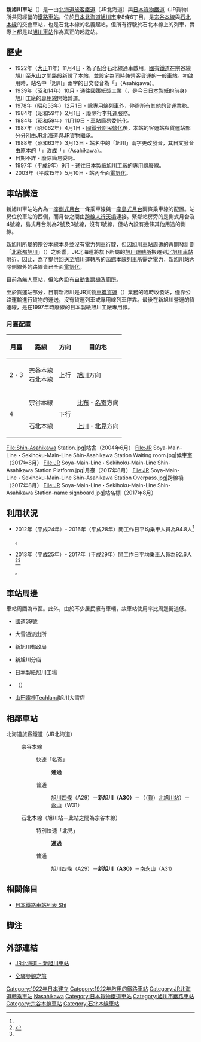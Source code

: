 {{noteTA
|T=zh-tw:新旭川車站;zh-hk:新旭川站;zh-cn:新旭川站;
|1=zh-tw:新旭川車站;zh-hk:新旭川站;zh-cn:新旭川站;
|2=zh-tw:旭川四條車站;zh-hk:旭川四條站;zh-cn:旭川四条站;
|3=zh-tw:北旭川車站;zh-hk:北旭川站;zh-cn:北旭川站;
|4=zh-tw:永山車站;zh-hk:永山站;zh-cn:永山站;
|5=zh-tw:南永山車站;zh-hk:南永山站;zh-cn:南永山站;
}}
{{日本車站資訊
|公司色 =  #2cb431
|文字色 = 
|站名 = 新旭川車站
|圖片 = Shin-Asahikawa_Station.jpg
|pxl = 250px
|圖片說明 = 新旭川站（攝於2004年6月）
|日文原名 = 新旭川
|平假名 =しんあさひかわ
|羅馬拼音 =Shin-Asahikawa
|電報略號 = シサ
|車站編號 = {{車站編號c|orange|A30}}
|停站路線數 =2
|所屬公司 = [[File:JR_logo_(hokkaido).svg|23px]][[北海道旅客鐵道|北海道旅客鐵道]]（JR北海道）<br />[[File:JR_logo_(freight).svg|23px]][[日本貨物鐵道|日本貨物鐵道]]（JR貨物）<ref group="*">貨物列車的行駛為休止狀態。</ref>
|前一站1 = A29 [[旭川四條車站|旭川四條]]
|前一站距離1 =1.9
|後一站距離1 =5.6
|後一站1 = [[永山車站_(北海道)|永山]]<ref group="*">兩個車站之間存在著貨物車站[[北旭川車站|北旭川車站]]（距離本車站2.9km）</ref> W31
|所屬路線1 = {{color|#954a35|■}}[[宗谷本線|宗谷本線]]
|距離1 =3.7
|起點站1 = [[旭川站|旭川]]
|前一站2 =（旭川四條）<br><ref group="*">所有列車都會駛入[[旭川站|旭川站]]</ref>
|前一站距離2 =-
|後一站距離2 =2.5
|後一站2 = [[南永山站|南永山]] A31
|所屬路線2 = {{color|#f7931d|■}}[[石北本線|石北本線]]
|距離2 =0.0
|起點站2 = '''新旭川'''
|啟用年月日 = 1922年（[[大正|大正]]11年）11月4日
|全寬備註 = <references group="*" />
}}
'''新旭川車站'''（{{jpn|j=新旭川駅|hg=しんあさひかわえき|rm=Shin-asahikawa eki|f=y}}）是一由[[北海道旅客鐵道|北海道旅客鐵道]]（JR北海道）與[[日本貨物鐵道|日本貨物鐵道]]（JR貨物）所共同經營的[[鐵路車站|鐵路車站]]，位於[[日本|日本]][[北海道|北海道]][[旭川市|旭川市]]東8條6丁目，是[[宗谷本線|宗谷本線]]與[[石北本線|石北本線]]的交會車站，也是石北本線的名義起站。但所有行駛於石北本線上的列車，實際上都是以[[旭川車站|旭川車站]]作為真正的起訖站。

== 歷史 ==
* 1922年（[[大正|大正]]11年）11月4日 - 為了配合石北線通車啟用，[[日本國有鐵道|國有鐵道]]在宗谷線旭川至永山之間路段新設了本站，並設定為同時兼營客貨運的一般車站。初啟用時，站名中「旭川」兩字的日文發音為「{{lang|ja|あさひがわ}}」（Asahigawa）。
* 1939年（[[昭和|昭和]]14年）10月 - 通往國策紙漿工業（{{lang|ja|国策パルプ工業}}，是今日[[日本製紙|日本製紙]]的前身）旭川工廠的[[專用鐵路線|專用線]]開始營運。
* 1978年（昭和53年）12月1日 - 除專用線列車外，停辦所有其他的貨運業務。
* 1984年（昭和59年）2月1日 - 廢除行李托運服務。
* 1984年（昭和59年）11月10日 - 車站[[簡易委託車站|簡易委託化]]。
* 1987年（昭和62年）4月1日 - [[國鐵分割民營化|國鐵分割民營化]]後，本站的客運站與貨運站部分分別由JR北海道與JR貨物繼承。
* 1988年（昭和63年）3月13日 - 站名中的「旭川」兩字更改發音，其日文發音由原本的「{{lang|ja|あさひがわ}}」改成「{{lang|ja|あさひかわ}}」（Asahikawa）。
* 日期不詳 - 廢除簡易委託。
* 1997年（[[平成|平成]]9年）9月 - 通往[[日本製紙|日本製紙]]旭川工廠的專用線廢線。
* 2003年（平成15年）5月10日 - 站內全面[[電氣化鐵路|電氣化]]。

== 車站構造 ==
新旭川車站站內為一座[[側式月台|側式月台]]一條乘車線與一座[[島式月台|島式月台]]兩條乘車線的配置。站房位於車站的西側，而月台之間由[[人行天橋|跨線人行天橋]]連接。緊鄰站房旁的是側式月台及4號線，島式月台則為2號及3號線，沒有1號線，但站內設有幾條其他用途的側線。

新旭川所屬的宗谷本線本身並沒有電力列車行駛，但因旭川車站周遭的再開發計劃「[[北彩都旭川|北彩都旭川]]」（{{lang|ja|北彩都あさひかわ}}）之影響，JR北海道將旗下所屬的[[旭川運轉所|旭川運轉所]]搬遷到[[北旭川車站|北旭川車站]]附近。因此，為了提供回送至旭川運轉所的[[函館本線|函館本線]]列車所需之電力，新旭川站內除側線外的路線皆已全面[[電氣化鐵路|電氣化]]。

目前為無人車站，但站內設有[[自動售票機|自動售票機]]及[[廁所|廁所]]。

至於貨運站部分，目前新旭川是JR貨物[[車攜貨運|車攜貨運]]（{{lang|ja|車扱貨物}}）業務的臨時收發站，僅靠公路運輸進行貨物的運送，沒有貨運列車或專用線列車停靠。最後在新旭川營運的貨運線，是在1997年時廢線的日本製紙旭川工廠專用線。
===月臺配置===
{| class="wikitable"
|+
!月臺!!路線!!方向!!目的地
|-
! 2・3
|{{Color|＃954A35|■}}宗谷本線<br />{{Color|＃F7931D|■}}石北本線
| 上行
| [[旭川站|旭川]]方向
|-
! rowspan="2"| 4
|{{Color|＃954A35|■}}宗谷本線
| rowspan="2"|下行
|[[比布站|比布]]・[[名寄站|名寄]]方向
|-
|{{Color|＃F7931D|■}}石北本線
|[[上川站|上川]]・[[北見站|北見]]方向
|}
<gallery widths="180" heights="120">
File:Shin-Asahikawa Station.jpg|站舎（2004年6月）
File:JR Soya-Main-Line・Sekihoku-Main-Line Shin-Asahikawa Station Waiting room.jpg|候車室（2017年8月）
File:JR Soya-Main-Line・Sekihoku-Main-Line Shin-Asahikawa Station Platform.jpg|月臺（2017年8月）
File:JR Soya-Main-Line・Sekihoku-Main-Line Shin-Asahikawa Station Overpass.jpg|跨線橋（2017年8月）
File:JR Soya-Main-Line・Sekihoku-Main-Line Shin-Asahikawa Station-name signboard.jpg|站名標（2017年8月）
</gallery>
== 利用状況 ==
* 2012年（平成24年）- 2016年（平成28年）閒工作日平均乗車人員為94.8人<ref group="JR" name="jrhokkaido/corporate/senku/042">{{Cite press release|title=石北線（新旭川・網走間）|publisher=北海道旅客鉄道|date=2017-12-08|url=http://www.jrhokkaido.co.jp/corporate/senku/pdf/senku/10.pdf|format=PDF|language=ja|accessdate=2017-12-10|archiveurl=https://web.archive.org/web/20171209102701/http://www.jrhokkaido.co.jp/corporate/senku/pdf/senku/10.pdf|archivedate=2017-12-09|work=[http://www.jrhokkaido.co.jp/corporate/senku/ 線区データ（当社単独では維持することが困難な線区）]|deadlinkdate=}}</ref>。
* 2013年（平成25年）- 2017年（平成29年）閒工作日平均乗車人員為92.6人<ref group="JR">{{Cite press release|url=https://www.jrhokkaido.co.jp/corporate/region/pdf/senku/10.pdf|title=石北線（新旭川・網走間）|format=PDF|page=3|publisher=北海道旅客鉄道株式会社|work=[https://www.jrhokkaido.co.jp/corporate/region/index.html 線区データ（当社単独では維持することが困難な線区）(地域交通を持続的に維持するために)]|date=2018-07-02|accessdate=2018-08-19|archiveurl=https://web.archive.org/web/20180818171718/http://www.jrhokkaido.co.jp/corporate/region/pdf/senku/10.pdf|archivedate=2018-08-19}}</ref><ref group="JR" name="jrhokkaido/corporate/actionplan/04">{{Cite web|url=http://www.jrhokkaido.co.jp/corporate/region/pdf/actionplan/04.pdf|title=駅別乗車人員（【別添資料】（2）宗谷本線（旭川・稚内間）の状況）|accessdate=2019-04-18|publisher=北海道旅客鉄道|work=宗谷線（旭川～稚内間）事業計画（アクションプラン）|format=PDF|pages=11-12|date=2019-04|archiveurl=https://web.archive.org/web/20190418132448/http://www.jrhokkaido.co.jp/corporate/region/pdf/actionplan/04.pdf|archivedate=2019-04-18}}</ref>。

== 車站周邊 ==
車站周圍為市區。此外，由於不少居民擁有車輛，故車站使用率比周邊街道低。
* [[國道39號|國道39號]]
* {{Link-ja|旭川東警察署|旭川東警察署}}大雪通派出所
* 新旭川郵政局
* {{Link-ja|旭川信用金庫|旭川信用金庫}}新旭川分店
* [[日本製紙|日本製紙]]旭川工場
* {{Link-ja|Geo Dinos|ゲオディノス|Geo Dinos旭川}}（{{lang|ja|ゲオディノス旭川}}）
* [[山田電機|山田電機]]Techland旭川大雪店

== 相鄰車站 ==
; 北海道旅客鐵道（JR北海道）
: {{color|#954a35|■}}宗谷本線
:: 快速「名寄」
::: '''通過'''
:: 普通
::: [[旭川四條站|旭川四條]]（A29）－'''新旭川（A30）'''－（（[[貨物站|貨]]）[[北旭川站|北旭川站]]）－[[永山站_(北海道)|永山]]（W31）
: {{color|#f7931d|■}}石北本線（旭川站－此站之間為宗谷本線）
:: 特別快速「北見」
::: '''通過'''
:: 普通
::: 旭川四條（A29）－'''新旭川（A30）'''－[[南永山站|南永山]]（A31）

== 相關條目 ==
* [[日本鐵路車站列表_Shi|日本鐵路車站列表 Shi]]

==脚注==
{{Reflist|group="JR"}}

== 外部連結 ==
* {{ja}}[http://www.jrhokkaido.co.jp/network/station/station.html#4462 JR北海道 – 新旭川車站] {{Wayback|url=http://www.jrhokkaido.co.jp/network/station/station.html#4462 |date=20190202042725 }}
* {{ja}}[http://www.tsuchibuta.com/jr-hokkaido/sekihokuline/01shinasahikawa/01shinasahikawa.htm 全驛參觀之旅] {{Wayback|url=http://www.tsuchibuta.com/jr-hokkaido/sekihokuline/01shinasahikawa/01shinasahikawa.htm |date=20190722170222 }}

{{宗谷本線}}
{{石北本線}}
{{JR北海道轉乘車站}}
{{DEFAULTSORT:Shin-Asahikawa}}
{{Portal bar|日本|日本鐵路|鐵路}}
[[Category:1922年日本建立|Category:1922年日本建立]]
[[Category:1922年啟用的鐵路車站|Category:1922年啟用的鐵路車站]]
[[Category:JR北海道轉乘車站|Category:JR北海道轉乘車站]]
[[Category:日本鐵路車站_Shi|Nasahikawa]]
[[Category:日本貨物鐵道車站|Category:日本貨物鐵道車站]]
[[Category:旭川市鐵路車站|Category:旭川市鐵路車站]]
[[Category:宗谷本線車站|Category:宗谷本線車站]]
[[Category:石北本線車站|Category:石北本線車站]]